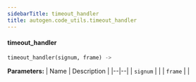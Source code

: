 ```yaml
---
sidebarTitle: timeout_handler
title: autogen.code_utils.timeout_handler
---
```


<code class="doc-symbol doc-symbol-heading doc-symbol-function"></code>
#### timeout_handler
<a href="#autogen.code_utils..timeout_handler" class="headerlink" title="Permanent link"></a>

```python
timeout_handler(signum, frame) -> 
```

    

<b>Parameters:</b>
| Name | Description |
|--|--|
| `signum` |  |
| `frame` |  |

<br />